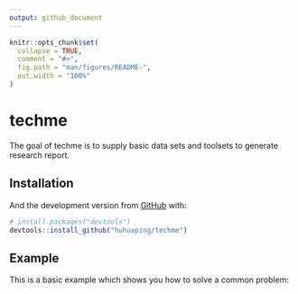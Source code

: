 ```yaml
---
output: github_document
---
```


<!-- README.md is generated from README.Rmd. Please edit that file -->

```r
knitr::opts_chunk$set(
  collapse = TRUE,
  comment = "#>",
  fig.path = "man/figures/README-",
  out.width = "100%"
)
```

# techme

<!-- badges: start -->
<!-- badges: end -->

The goal of techme is to supply basic data sets and toolsets to generate research report.

## Installation

And the development version from [GitHub](https://github.com/) with:

``` r
# install.packages("devtools")
devtools::install_github("huhuaping/techme")
```
## Example

This is a basic example which shows you how to solve a common problem:


